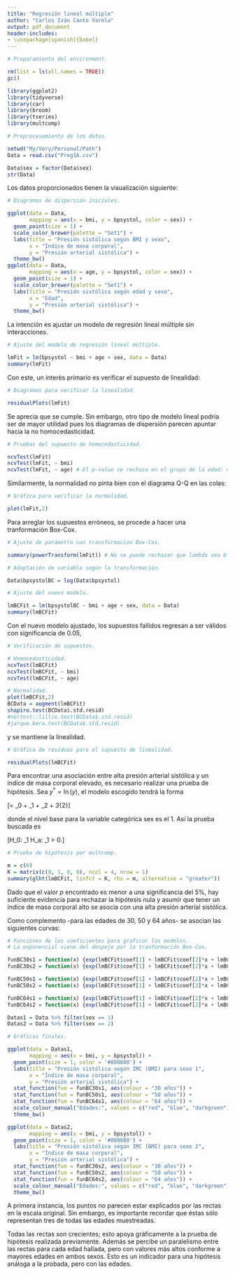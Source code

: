 ---
title: "Regresión lineal múltiple"
author: "Carlos Iván Canto Varela"
output: pdf_document
header-includes:
- \usepackage[spanish]{babel}
---

```{r include = FALSE}

# Preparamiento del environment.

rm(list = ls(all.names = TRUE))
gc()

library(ggplot2)
library(tidyverse)
library(car)
library(broom)
library(tseries)
library(multcomp)

# Preprocesamiento de los datos.

setwd("My/Very/Personal/Path")
Data = read.csv("Preg1A.csv")

Data$sex = factor(Data$sex)
str(Data)

```

Los datos proporcionados tienen la visualización siguiente:

```{r echo = FALSE, fig.cap = "Diagramas de dispersión por covariable", figures-side, fig.show = "hold", out.width = "50%"}

# Diagramas de dispersión iniciales.

ggplot(data = Data,
       mapping = aes(x = bmi, y = bpsystol, color = sex)) + 
  geom_point(size = 1) +
  scale_color_brewer(palette = "Set1") +
  labs(title = "Presión sistólica según BMI y sexo",
       x = "Índice de masa corporal",
       y = "Presión arterial sistólica") +
  theme_bw()
ggplot(data = Data,
       mapping = aes(x = age, y = bpsystol, color = sex)) + 
  geom_point(size = 1) +
  scale_color_brewer(palette = "Set1") +
  labs(title = "Presión sistólica según edad y sexo",
       x = "Edad",
       y = "Presión arterial sistólica") +
  theme_bw()

```

La intención es ajustar un modelo de regresión lineal múltiple sin interacciones.

```{r include = FALSE}

# Ajuste del modelo de regresión lineal múltiple.

lmFit = lm(bpsystol ~ bmi + age + sex, data = Data)
summary(lmFit)

```

Con este, un interés primario es verificar el supuesto de linealidad:

```{r echo = FALSE, results = FALSE, fig.cap = "Gráficas de residuales para el supuesto de linealidad", out.width = "65%", fig.align = 'center'}

# Diagramas para verificar la linealidad.

residualPlots(lmFit)

```

Se aprecia que se cumple. Sin embargo, otro tipo de modelo lineal podría ser de mayor utilidad pues los diagramas de dispersión parecen apuntar hacia la no homocedasticidad.

```{r include = FALSE}

# Pruebas del supuesto de homocedasticidad.

ncvTest(lmFit)
ncvTest(lmFit, ~ bmi)
ncvTest(lmFit, ~ age) # El p-value se rechaza en el grupo de la edad: mala señal para el supuesto.

```

Similarmente, la normalidad no pinta bien con el diagrama Q-Q en las colas:

```{r echo = FALSE, fig.cap = "Gráfica Q-Q para el supuesto de normalidad", out.width = "65%", fig.align = 'center'}

# Gráfica para verificar la normalidad.

plot(lmFit,2)

```

Para arreglar los supuestos erróneos, se procede a hacer una tranformación Box-Cox.

```{r include = FALSE}

# Ajuste de parámetro con transformación Box-Cox.

summary(powerTransform(lmFit)) # No se puede rechazar que lambda sea 0 con significancia de 0.05. Se procede a realizar la variante. logarítmica.

# Adaptación de variable según la transformación.

Data$bpsystolBC = log(Data$bpsystol)

# Ajuste del nuevo modelo.

lmBCFit = lm(bpsystolBC ~ bmi + age + sex, data = Data)
summary(lmBCFit)

```

Con el nuevo modelo ajustado, los supuestos fallidos regresan a ser válidos con significancia de 0.05,

```{r echo = FALSE, fig.cap = "Gráfica Q-Q para el supuesto de normalidad en el modelo transformado", out.width = "65%", fig.align = 'center'}

# Verificación de supuestos.

# Homocedasticidad.
ncvTest(lmBCFit)
ncvTest(lmBCFit, ~ bmi)
ncvTest(lmBCFit, ~ age)

# Normalidad.
plot(lmBCFit,2)
BCData = augment(lmBCFit)
shapiro.test(BCData$.std.resid)
#nortest::lillie.test(BCData$.std.resid)
#jarque.bera.test(BCData$.std.resid)

```

y se mantiene la linealidad.

```{r echo = FALSE, results = FALSE, fig.cap = "Gráficas de residuales para el supuesto de linealidad en el modelo transformado", out.width = "65%", fig.align = 'center'}

# Gráfica de residuos para el supuesto de linealidad.

residualPlots(lmBCFit)

```

\pagebreak

Para encontrar una asociación entre alta presión arterial sistólica y un índice de masa corporal elevado, es necesario realizar una prueba de hipótesis. Sea $y^* = \ln(y)$, el modelo escogido tendrá la forma

\[\text{E}\left[y^*\right] = \beta_0 + \beta_1\text{bmi} + \beta_2\text{age} + \beta_3\text{sex}_{2}\]

donde el nivel base para la variable categórica sex es el 1. Así la prueba buscada es

\[H_0: \quad \beta_1 \leq 0 \quad \text{vs.} \quad H_a: \quad \beta_1 > 0.\]

```{r echo = FALSE}

# Prueba de hipótesis por multcomp.

m = c(0)
K = matrix(c(0, 1, 0, 0), ncol = 4, nrow = 1)
summary(glht(lmBCFit, linfct = K, rhs = m, alternative = "greater"))

```

Dado que el valor $p$ encontrado es menor a una significancia del 5\%, hay suficiente evidencia para rechazar la hipótesis nula y asumir que tener un índice de masa corporal alto se asocia con una alta presión arterial sistólica.

Como complemento -para las edades de 30, 50 y 64 años- se asocian las siguientes curvas:

```{r echo = FALSE, fig.cap = "Modelo relacional de presión arterial sistólica con IMC para tres edades particulares", fig.show = "hold", out.width = "50%"}

# Funciones de los coeficientes para graficar los modelos.
# La exponencial viene del despeje por la tranformación Box-Cox.

funBC30s1 = function(x) {exp(lmBCFit$coef[1] + lmBCFit$coef[2]*x + lmBCFit$coef[3]*30)}
funBC30s2 = function(x) {exp(lmBCFit$coef[1] + lmBCFit$coef[2]*x + lmBCFit$coef[3]*30 + lmBCFit$coef[4])}

funBC50s1 = function(x) {exp(lmBCFit$coef[1] + lmBCFit$coef[2]*x + lmBCFit$coef[3]*50)}
funBC50s2 = function(x) {exp(lmBCFit$coef[1] + lmBCFit$coef[2]*x + lmBCFit$coef[3]*50 + lmBCFit$coef[4])}

funBC64s1 = function(x) {exp(lmBCFit$coef[1] + lmBCFit$coef[2]*x + lmBCFit$coef[3]*64)}
funBC64s2 = function(x) {exp(lmBCFit$coef[1] + lmBCFit$coef[2]*x + lmBCFit$coef[3]*64 + lmBCFit$coef[4])}

Datas1 = Data %>% filter(sex == 1)
Datas2 = Data %>% filter(sex == 2)

# Gráficas finales.

ggplot(data = Datas1,
       mapping = aes(x = bmi, y = bpsystol)) + 
  geom_point(size = 1, color = '#880808') +
  labs(title = "Presión sistólica según IMC (BMI) para sexo 1",
       x = "Índice de masa corporal",
       y = "Presión arterial sistólica") +
  stat_function(fun = funBC30s1, aes(colour = "30 años")) +
  stat_function(fun = funBC50s1, aes(colour = "50 años")) +
  stat_function(fun = funBC64s1, aes(colour = "64 años")) +
  scale_colour_manual("Edades:", values = c("red", "blue", "darkgreen")) +
  theme_bw()

ggplot(data = Datas2,
       mapping = aes(x = bmi, y = bpsystol)) + 
  geom_point(size = 1, color = '#880808') +
  labs(title = "Presión sistólica según IMC (BMI) para sexo 2",
       x = "Índice de masa corporal",
       y = "Presión arterial sistólica") +
  stat_function(fun = funBC30s2, aes(colour = "30 años")) +
  stat_function(fun = funBC50s2, aes(colour = "50 años")) +
  stat_function(fun = funBC64s2, aes(colour = "64 años")) +
  scale_colour_manual("Edades:", values = c("red", "blue", "darkgreen")) +
  theme_bw()

```

A primera instancia, los puntos no parecen estar explicados por las rectas en la escala original. Sin embargo, es importante recordar que éstas sólo representan tres de todas las edades muestreadas.

Todas las rectas son crecientes; esto apoya gráficamente a la prueba de hipótesis realizada previamente. Además se percibe un paralelismo entre las rectas para cada edad hallada, pero con valores más altos conforme a mayores edades en ambos sexos. Esto es un indicador para una hipótesis análoga a la probada, pero con las edades.